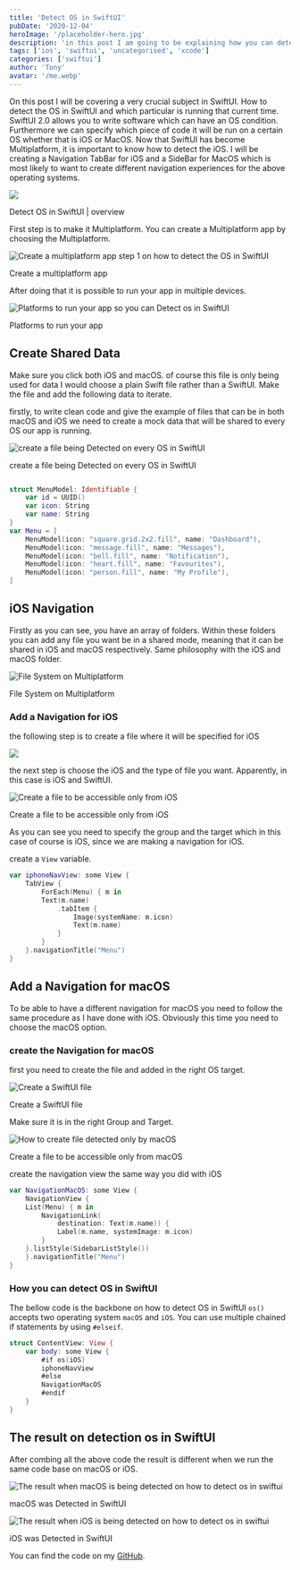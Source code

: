 ```yaml
---
title: 'Detect OS in SwiftUI'
pubDate: '2020-12-04'
heroImage: '/placeholder-hero.jpg'
description: 'in this post I am going to be explaining how you can detect OS in SwiftUI. SwiftUI 2.0 allows us to write on base code for every Apple OS.'
tags: ['ios', 'swiftui', 'uncategorised', 'xcode']
categories: ['swiftui']
author: 'Tony'
avatar: '/me.webp'
---
```


On this post I will be covering a very crucial subject in SwiftUI. How to detect the OS in SwiftUI and which particular is running that current time. SwiftUI 2.0 allows you to write software which can have an OS condition. Furthermore we can specify which piece of code it will be run on a certain OS whether that is iOS or MacOS. Now that SwiftUI has become Multiplatform, it is important to know how to detect the iOS. I will be creating a Navigation TabBar for iOS and a SideBar for MacOS which is most likely to want to create different navigation experiences for the above operating systems.

![](/images/Library-Item-Blog-1-–-39-min-2-1024x627.png)

Detect OS in SwiftUI | overview

First step is to make it Multiplatform. You can create a Multiplatform app by choosing the Multiplatform.

![Create a multiplatform app step 1 on how to detect the OS in SwiftUI](/images/Screenshot-2020-12-03-at-20.58.05-1024x733.png)

Create a multiplatform app

After doing that it is possible to run your app in multiple devices.

![Platforms to run your app so you can Detect os in SwiftUI](/images/Screenshot-2020-12-03-at-21.00.10.png)

Platforms to run your app

## Create Shared Data

Make sure you click both iOS and macOS. of course this file is only being used for data I would choose a plain Swift file rather than a SwiftUI. Make the file and add the following data to iterate.

firstly, to write clean code and give the example of files that can be in both macOS and iOS we need to create a mock data that will be shared to every OS our app is running.

![create a file being Detected on every OS in SwiftUI](/images/Screenshot-2020-12-01-at-04.10.41-1024x730.png)

create a file being Detected on every OS in SwiftUI

```swift

struct MenuModel: Identifiable {
    var id = UUID()
    var icon: String
    var name: String
}
var Menu = [
    MenuModel(icon: "square.grid.2x2.fill", name: "Dashboard"),
    MenuModel(icon: "message.fill", name: "Messages"),
    MenuModel(icon: "bell.fill", name: "Notification"),
    MenuModel(icon: "heart.fill", name: "Favourites"),
    MenuModel(icon: "person.fill", name: "My Profile"),
]
```

## iOS Navigation

Firstly as you can see, you have an array of folders. Within these folders you can add any file you want be in a shared mode, meaning that it can be shared in iOS and macOS respectively. Same philosophy with the iOS and macOS folder.

![File System on Multiplatform](/images/Screenshot-2020-12-03-at-21.25.10.png 'to show the filesystem on Multiplatform SwiftUI app')

File System on Multiplatform

### Add a Navigation for iOS

the following step is to create a file where it will be specified for iOS

![](/images/Screenshot-2020-12-03-at-21.18.51-1024x731.png)

the next step is choose the iOS and the type of file you want. Apparently, in this case is iOS and SwiftUI.

![Create a file to be accessible only from iOS](/images/Screenshot-2020-12-03-at-21.19.27-1024x731.png 'How to create file detected only by iOS ')

Create a file to be accessible only from iOS

As you can see you need to specify the group and the target which in this case of course is iOS, since we are making a navigation for iOS.

create a `View` variable.

```swift
var iphoneNavView: some View {
    TabView {
        ForEach(Menu) { m in
        Text(m.name)
            .tabItem {
                Image(systemName: m.icon)
                Text(m.name)
            }
        }
    }.navigationTitle("Menu")
}
```

## Add a Navigation for macOS

To be able to have a different navigation for macOS you need to follow the same procedure as I have done with iOS. Obviously this time you need to choose the macOS option.

### create the Navigation for macOS

first you need to create the file and added in the right OS target.

![Create a SwiftUI file](/images/Screenshot-2020-12-01-at-01.51.15-1024x722.png 'Create a SwiftUI file')

Create a SwiftUI file

Make sure it is in the right Group and Target.

![How to create file detected only by macOS ](/images/Screenshot-2020-12-01-at-01.51.24-1024x728.png 'How to create file detected only by macOS')

Create a file to be accessible only from macOS

create the navigation view the same way you did with iOS

```swift
var NavigationMacOS: some View {
    NavigationView {
    List(Menu) { m in
        NavigationLink(
            destination: Text(m.name)) {
            Label(m.name, systemImage: m.icon)
        }
    }.listStyle(SidebarListStyle())
    }.navigationTitle("Menu")
}
```

### How you can detect OS in SwiftUI

The bellow code is the backbone on how to detect OS in SwiftUI `os()` accepts two operating system `macOS` and `iOS`. You can use multiple chained if statements by using `#elseif`.

```swift
struct ContentView: View {
    var body: some View {
        #if os(iOS)
        iphoneNavView
        #else
        NavigationMacOS
        #endif
    }
}
```

## The result on detection os in SwiftUI

After combing all the above code the result is different when we run the same code base on macOS or iOS.

![The result when macOS is being detected on how to detect os in swiftui](/images/Screenshot-2020-12-04-at-01.01.47-1-918x1024.png 'The result when iOS is being detected. from the OS detection in SwiftUI')

macOS was Detected in SwiftUI

![The result when iOS is being detected on how to detect os in swiftui](/images/Screenshot-2020-12-04-at-01.00.54-152x300.png 'The result when macOS is being detected. from the OS detection in SwiftUI')

iOS was Detected in SwiftUI

You can find the code on my [GitHub](https://github.com/MyNameIsBond/osdetector).
